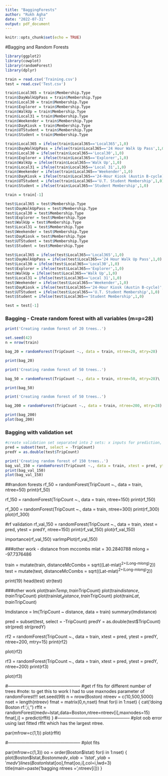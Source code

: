 ```yaml
---
title: "BaggingForests"
author: "Rukh Agha"
date: "2022-07-31"
output: pdf_document
---
```


```r
knitr::opts_chunk$set(echo = TRUE)
```

#Bagging and Random Forests

```r
library(ggplot2)
library(cowplot)
library(randomForest)
library(dplyr)

train = read.csv('Training.csv')
test = read.csv('Test.csv')

train$Local365 = train$Membership.Type
train$DayWalkUpPass = train$Membership.Type
train$Local30 = train$Membership.Type
train$Explorer = train$Membership.Type
train$WalkUp = train$Membership.Type
train$Local31 = train$Membership.Type
train$Weekender = train$Membership.Type
train$DayKiosk = train$Membership.Type
train$UTStudent = train$Membership.Type
train$Student = train$Membership.Type

train$Local365 = ifelse(train$Local365=='Local365',1,0)
train$DayWalkUpPass = ifelse(train$Local365=='24 Hour Walk Up Pass',1,0)
train$Local30 = ifelse(train$Local365=='Local30',1,0)
train$Explorer = ifelse(train$Local365=='Explorer',1,0)
train$WalkUp = ifelse(train$Local365=='Walk Up',1,0)
train$Local31 = ifelse(train$Local365=='Local 31',1,0)
train$Weekender = ifelse(train$Local365=='Weekender',1,0)
train$DayKiosk = ifelse(train$Local365=='24-Hour Kiosk (Austin B-cycle)',1,0)
train$UTStudent = ifelse(train$Local365=='U.T. Student Membership',1,0)
train$Student = ifelse(train$Local365=='Student Membership',1,0)

train = train[-1]

test$Local365 = test$Membership.Type
test$DayWalkUpPass = test$Membership.Type
test$Local30 = test$Membership.Type
test$Explorer = test$Membership.Type
test$WalkUp = test$Membership.Type
test$Local31 = test$Membership.Type
test$Weekender = test$Membership.Type
test$DayKiosk = test$Membership.Type
test$UTStudent = test$Membership.Type
test$Student = test$Membership.Type

test$Local365 = ifelse(test$Local365=='Local365',1,0)
test$DayWalkUpPass = ifelse(test$Local365=='24 Hour Walk Up Pass',1,0)
test$Local30 = ifelse(test$Local365=='Local30',1,0)
test$Explorer = ifelse(test$Local365=='Explorer',1,0)
test$WalkUp = ifelse(test$Local365=='Walk Up',1,0)
test$Local31 = ifelse(test$Local365=='Local 31',1,0)
test$Weekender = ifelse(test$Local365=='Weekender',1,0)
test$DayKiosk = ifelse(test$Local365=='24-Hour Kiosk (Austin B-cycle)',1,0)
test$UTStudent = ifelse(test$Local365=='U.T. Student Membership',1,0)
test$Student = ifelse(test$Local365=='Student Membership',1,0)

test = test[-1]
```

### Bagging - Create random forest with all variables (m=p=28)
```r
print('Creating random forest of 20 trees..')
```
```r
set.seed(42)
n = nrow(train)

bag_20 = randomForest(TripCount ~., data = train, ntree=20, mtry=28)
```
```r
print(bag_20)

print('Creating random forest of 50 trees..')
```

```r
bag_50 = randomForest(TripCount ~., data = train, ntree=50, mtry=28)\
```
```r
print(bag_50)

print('Creating random forest of 50 trees..')
```
```r
bag_200 = randomForest(TripCount ~., data = train, ntree=200, mtry=28)
```
```r
print(bag_200)
plot(bag_200)
```

### Bagging with validation set

```r
#create validation set separated into 2 sets: x inputs for prediction, y values for validation
pred = subset(test, select = -TripCount)
predY = as.double(test$TripCount)

print('Creating random forest of 150 trees..')
bag_val_150 = randomForest(TripCount ~., data = train, xtest = pred, ytest = predY, ntree=150, mtry=28)
print(bag_val_150)
plot(bag_val_150)
```


##random forests
rf_50 = randomForest(TripCount ~., data = train, ntree=50)
print(rf_50)

rf_150 = randomForest(TripCount ~., data = train, ntree=150)
print(rf_150)

rf_300 = randomForest(TripCount ~., data = train, ntree=300)
print(rf_300)
plot(rf_300)


#rf validation
rf_val_150 = randomForest(TripCount ~., data = train, xtest = pred, ytest = predY, ntree=150)
print(rf_val_150)
plot(rf_val_150)

importance(rf_val_150)
varImpPlot(rf_val_150)

###other work - distance from mccombs
mlat = 30.2840788
mlong = -97.7376486

train = mutate(train, distanceMcCombs = sqrt((Lat-mlat)^2+(Long-mlong)^2))
test = mutate(test, distanceMcCombs = sqrt((Lat-mlat)^2+(Long-mlong)^2))

print(19)
head(test)
str(test)




###other work
plot(train$Temp, train$TripCount)
plot(train$distance, train$TripCount)
plot(train$lat_distance, train$TripCount)
plot(train$Lat, train$TripCount)

lmdistance = lm(TripCount ~ distance, data = train)
summary(lmdistance)

pred = subset(test, select = -TripCount)
predY = as.double(test$TripCount)
str(pred)
str(predY)

rf2 = randomForest(TripCount ~., data = train, xtest = pred, ytest = predY, ntree=200, mtry=15)
print(rf2)

plot(rf2)

rf3 = randomForest(TripCount ~., data = train, xtest = pred, ytest = predY, ntree=200)
print(rf3)

plot(rf3)

#--------------------------------------------------
#get rf fits for different number of trees
#note: to get this to work I had to use maxnodes parameter of randomForest!!!
set.seed(99)
n = nrow(Boston)
ntreev = c(10,500,5000)
nset = length(ntreev)
fmat = matrix(0,n,nset)
fmat
for(i in 1:nset) {
  cat('doing Boston rf: ',i,'\n')
  rffit = randomForest(medv~lstat,data=Boston,ntree=ntreev[i],maxnodes=15)
  fmat[,i] = predict(rffit)
}
#--------------------------------------------------
#plot oob error using last fitted rffit which has the largest ntree.


par(mfrow=c(1,1))
plot(rffit)

#--------------------------------------------------
#plot fits

par(mfrow=c(1,3))
oo = order(Boston$lstat)
for(i in 1:nset) {
  plot(Boston$lstat,Boston$medv,xlab='lstat',ylab='medv')
  lines(Boston$lstat[oo],fmat[oo,i],col=i,lwd=3)
  title(main=paste('bagging ntrees = ',ntreev[i]))
}
